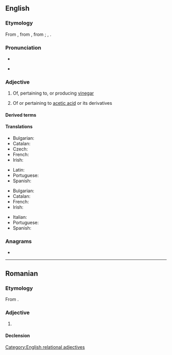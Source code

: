 ==English==

===Etymology===
From {{der|en|fr|acétique}}, from {{der|en|la|acētum||vinegar}}, from {{m|la|acēre||to be sour}}; {{l|en|surface analysis#Noun}}, {{confix|en|acet|ic}}.
{{root|en|ine-pro|*h₂eḱ-}}

===Pronunciation===
* {{audio|en|LL-Q1860 (eng)-Vininn126-acetic.wav|Audio (US)}}
* {{hyphenation|en|a|ce|tic}}
*: {{rhymes|en|iːtɪk|s=3}}

===Adjective===
{{en-adj|-}}

# {{lb|en|organic chemistry}} Of, pertaining to, or producing [[vinegar]]
# {{lb|en|organic chemistry}} Of or pertaining to [[acetic acid]] or its derivatives

====Derived terms====
{{der2|en
|acetic alcohol
|acetic aldehyde
|acetic anhydride
|glacial acetic acid
}}

====Translations====
{{trans-top|pertaining to vinegar}}
* Bulgarian: {{t|bg|оцетен}}
* Catalan: {{t|ca|acètic}}
* Czech: {{t+|cs|octový}}
* French: {{t+|fr|acétique}}
* Irish: {{t|ga|aicéiteach}}
{{trans-mid}}
* Latin: {{t|la|acēticus}}
* Portuguese: {{t|pt|acético}}
* Spanish: {{t+|es|acético}}
{{trans-bottom}}

{{trans-top|pertaining to acetic acid}}
* Bulgarian: {{t|bg|ацетилов}}
* Catalan: {{t|ca|acètic}}
* French: {{t+|fr|acétique}}
* Irish: {{t|ga|aicéiteach}}
{{trans-mid}}
* Italian: {{t+|it|acetico}}
* Portuguese: {{t|pt|acético}}
* Spanish: {{t+|es|acético}}
{{trans-bottom}}

===Anagrams===
* {{anagrams|en|a=acceit|accite}}
[[Category:English relational adjectives]]

----

==Romanian==

===Etymology===
From {{bor|ro|fr|acétique}}.

===Adjective===
{{ro-adj}}

# {{l|en|acetic}}

====Declension====
{{ro-decl-adj}}